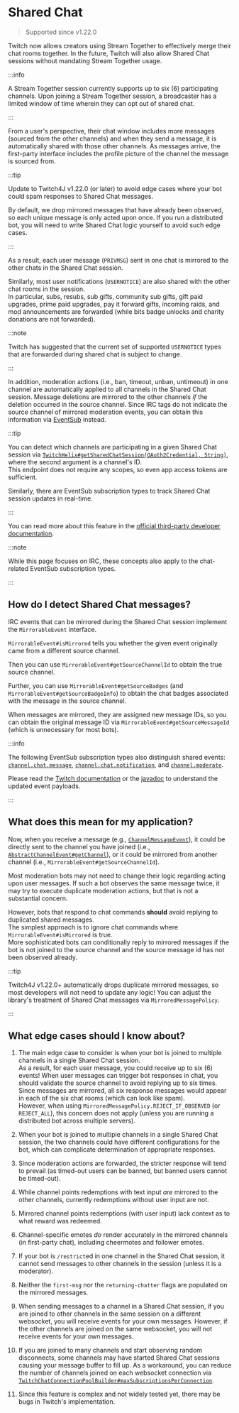 # Shared Chat

> Supported since v1.22.0

Twitch now allows creators using Stream Together to effectively merge their chat rooms together.
In the future, Twitch will also allow Shared Chat sessions without mandating Stream Together usage.

:::info

A Stream Together session currently supports up to six (6) participating channels.
Upon joining a Stream Together session, a broadcaster has a limited window of time wherein they can opt out of shared chat.

:::

From a user's perspective, their chat window includes more messages (sourced from the other channels)
and when they send a message, it is automatically shared with those other channels.
As messages arrive, the first-party interface includes the profile picture of the channel the message is sourced from.

:::tip

Update to Twitch4J v1.22.0 (or later) to avoid edge cases where your bot could spam responses to Shared Chat messages.

By default, we drop mirrored messages that have already been observed, so each unique message is only acted upon once.
If you run a distributed bot, you will need to write Shared Chat logic yourself to avoid such edge cases.

:::

As a result, each user message (`PRIVMSG`) sent in one chat is mirrored to the other chats in the Shared Chat session.

Similarly, most user notifications (`USERNOTICE`) are also shared with the other chat rooms in the session.\
In particular, subs, resubs, sub gifts, community sub gifts, gift paid upgrades, prime paid upgrades, pay it forward gifts,
incoming raids, and mod announcements are forwarded (while bits badge unlocks and charity donations are not forwarded).

:::note

Twitch has suggested that the current set of supported `USERNOTICE` types that are forwarded during shared chat
is subject to change.

:::

In addition, moderation actions (i.e., ban, timeout, unban, untimeout) in one channel are automatically applied to all channels in the Shared Chat session.
Message deletions are mirrored to the other channels _if_ the deletion occurred in the source channel.
Since IRC tags do not indicate the source channel of mirrored moderation events, you can obtain this information via
[EventSub](https://twitch4j.github.io/javadoc/com/github/twitch4j/eventsub/subscriptions/SubscriptionTypes.html#CHANNEL_MODERATE) instead.

:::tip

You can detect which channels are participating in a given Shared Chat session
via [`TwitchHelix#getSharedChatSession(OAuth2Credential, String)`](https://dev.twitch.tv/docs/api/reference/#get-shared-chat-session),
where the second argument is a channel's ID.\
This endpoint does not require any scopes, so even app access tokens are sufficient.

Similarly, there are EventSub subscription types to track Shared Chat session updates in real-time.

:::

You can read more about this feature in the [official third-party developer documentation](https://dev.twitch.tv/docs/chat/irc/#shared-chat).

:::note

While this page focuses on IRC, these concepts also apply to the chat-related EventSub subscription types.

:::

## How do I detect Shared Chat messages?

IRC events that can be mirrored during the Shared Chat session implement the `MirrorableEvent` interface.

`MirrorableEvent#isMirrored` tells you whether the given event originally came from a different source channel.

Then you can use `MirrorableEvent#getSourceChannelId` to obtain the true source channel.

Further, you can use `MirrorableEvent#getSourceBadges` (and `MirrorableEvent#getSourceBadgeInfo`)
to obtain the chat badges associated with the message in the source channel.

When messages are mirrored, they are assigned new message IDs,
so you can obtain the original message ID via `MirrorableEvent#getSourceMessageId` (which is unnecessary for most bots).

:::info

The following EventSub subscription types also distinguish shared events:
[`channel.chat.message`](https://twitch4j.github.io/javadoc/com/github/twitch4j/eventsub/subscriptions/SubscriptionTypes.html#CHANNEL_CHAT_MESSAGE),
[`channel.chat.notification`](https://twitch4j.github.io/javadoc/com/github/twitch4j/eventsub/subscriptions/SubscriptionTypes.html#CHANNEL_CHAT_NOTIFICATION),
and [`channel.moderate`](https://twitch4j.github.io/javadoc/com/github/twitch4j/eventsub/subscriptions/SubscriptionTypes.html#CHANNEL_MODERATE).

Please read the [Twitch documentation](https://dev.twitch.tv/docs/eventsub/eventsub-subscription-types/)
or the [javadoc](https://twitch4j.github.io/javadoc/com/github/twitch4j/eventsub/events/package-summary.html)
to understand the updated event payloads.

:::

## What does this mean for my application?

Now, when you receive a message (e.g., [`ChannelMessageEvent`](https://twitch4j.github.io/javadoc/com/github/twitch4j/chat/events/channel/ChannelMessageEvent.html)),
it could be directly sent to the channel you have joined (i.e., [`AbstractChannelEvent#getChannel`](https://twitch4j.github.io/javadoc/com/github/twitch4j/chat/events/AbstractChannelEvent.html)),
or it could be mirrored from another channel (i.e., `MirrorableEvent#getSourceChannelId`).

Most moderation bots may not need to change their logic regarding acting upon user messages.
If such a bot observes the same message twice, it may try to execute duplicate moderation actions, but that is not a substantial concern.

However, bots that respond to chat commands **should** avoid replying to duplicated shared messages.\
The simplest approach is to ignore chat commands where `MirrorableEvent#isMirrored` is true.\
More sophisticated bots can conditionally reply to mirrored messages if the bot is not joined to the source channel and the source message id has not been observed already.

:::tip

Twitch4J v1.22.0+ automatically drops duplicate mirrored messages, so most developers will not need to update any logic!
You can adjust the library's treatment of Shared Chat messages via `MirroredMessagePolicy`.

:::

## What edge cases should I know about?

1. The main edge case to consider is when your bot is joined to multiple channels in a single Shared Chat session.\
As a result, for each user message, you could receive up to six (6) events!
When user messages can trigger bot responses in chat, you should validate the source channel to avoid replying up to six times.
Since messages are mirrored, all six response messages would appear in each of the six chat rooms (which can look like spam).\
However, when using `MirroredMessagePolicy.REJECT_IF_OBSERVED` (or `REJECT_ALL`), this concern does not apply
(unless you are running a distributed bot across multiple servers).

2. When your bot is joined to multiple channels in a single Shared Chat session, the two channels could have
different configurations for the bot, which can complicate determination of appropriate responses.

3. Since moderation actions are forwarded, the stricter response will tend to prevail (as timed-out users can be banned, but banned users cannot be timed-out).

4. While channel points redemptions with text input _are_ mirrored to the other channels, currently redemptions without user input are not.

5. Mirrored channel points redemptions (with user input) lack context as to what reward was redeemed.

6. Channel-specific emotes _do_ render accurately in the mirrored channels (in first-party chat), including cheermotes and follower emotes.

7. If your bot is `/restrict`ed in one channel in the Shared Chat session, it cannot send messages to other channels in the session (unless it is a moderator).

8. Neither the `first-msg` nor the `returning-chatter` flags are populated on the mirrored messages.

9. When sending messages to a channel in a Shared Chat session, if you are joined to other channels
in the same session on a different websocket, you will receive events for your own messages.
However, if the other channels are joined on the same websocket, you will not receive events for your own messages.

10. If you are joined to many channels and start observing random disconnects, some channels may have started Shared Chat sessions causing your message buffer to fill up.
As a workaround, you can reduce the number of channels joined on each websocket connection via
[`TwitchChatConnectionPoolBuilder#maxSubscriptionsPerConnection`](https://twitch4j.github.io/javadoc/com/github/twitch4j/common/pool/SubscriptionConnectionPool.SubscriptionConnectionPoolBuilder.html#maxSubscriptionsPerConnection(int)).

11. Since this feature is complex and not widely tested yet, there may be bugs in Twitch's implementation.
